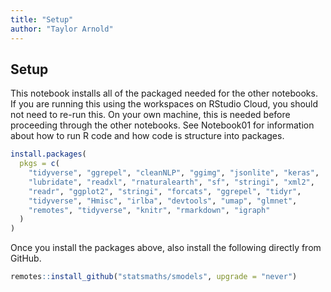 ```yaml
---
title: "Setup"
author: "Taylor Arnold"
---
```


## Setup

This notebook installs all of the packaged needed for the other notebooks. If
you are running this using the workspaces on RStudio Cloud, you should not need
to re-run this. On your own machine, this is needed before proceeding through
the other notebooks. See Notebook01 for information about how to run R code and
how code is structure into packages.

```r
install.packages(
  pkgs = c(
    "tidyverse", "ggrepel", "cleanNLP", "ggimg", "jsonlite", "keras",
    "lubridate", "readxl", "rnaturalearth", "sf", "stringi", "xml2",
    "readr", "ggplot2", "stringi", "forcats", "ggrepel", "tidyr",
    "tidyverse", "Hmisc", "irlba", "devtools", "umap", "glmnet",
    "remotes", "tidyverse", "knitr", "rmarkdown", "igraph"
  )
)
```

Once you install the packages above, also install the following directly from
GitHub.

```r
remotes::install_github("statsmaths/smodels", upgrade = "never")
```

